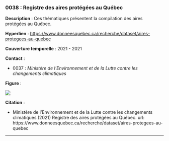 ### 0038 : Registre des aires protégées au Québec {-}

<!-- -------------------------------------------------- -->
**Description** : Ces thématiques présentent la compilation des aires protégées au Québec.

<!-- -------------------------------------------------- -->

  **Hyperlien** : [https://www.donneesquebec.ca/recherche/dataset/aires-protegees-au-quebec](https://www.donneesquebec.ca/recherche/dataset/aires-protegees-au-quebec)


<!-- -------------------------------------------------- -->

  **Couverture temporelle** : 2021 - 2021



<!-- -------------------------------------------------- -->
**Contact** :


  - 0037 : *Ministère de l’Environnement et de la Lutte contre les changements climatiques*


<!-- -------------------------------------------------- -->
**Figure** :

![](../figures/figures-format/data0038.png)


<!-- -------------------------------------------------- -->
**Citation** :


  - Ministère de l’Environnement et de la Lutte contre les changements climatiques (2021) Registre des aires protégées au Québec. url: https://www.donneesquebec.ca/recherche/dataset/aires-protegees-au-quebec




<!-- -------------------------------------------------- -->



<hr>
<br>
